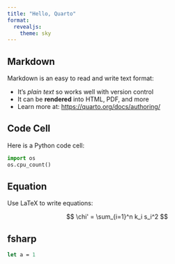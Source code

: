 ```yaml
---
title: "Hello, Quarto"
format: 
  revealjs: 
    theme: sky
---
```


## Markdown

Markdown is an easy to read and write text format:

- It's _plain text_ so works well with version control
- It can be **rendered** into HTML, PDF, and more
- Learn more at: <https://quarto.org/docs/authoring/>

## Code Cell

Here is a Python code cell:

```python
import os
os.cpu_count()
```

## Equation

Use LaTeX to write equations:

$$
\chi' = \sum_{i=1}^n k_i s_i^2
$$

## fsharp

```fsharp
let a = 1
```